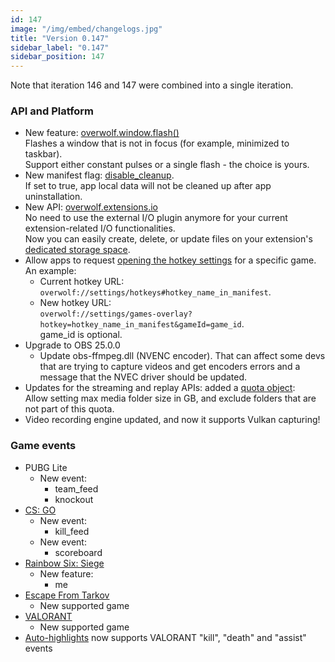 ```yaml
---
id: 147
image: "/img/embed/changelogs.jpg"
title: "Version 0.147"
sidebar_label: "0.147"
sidebar_position: 147
---
```


Note that iteration 146 and 147 were combined into a single iteration.  

### API and Platform

* New feature: [overwolf.window.flash()](/api/windows#flashwindowid-behaviorcallback)  
  Flashes a window that is not in focus (for example, minimized to taskbar).  
  Support either constant pulses or a single flash - the choice is yours. 
* New manifest flag: [disable_cleanup](/api/manifest#disable_cleanup).  
  If set to true, app local data will not be cleaned up after app uninstallation.
* New API: [overwolf.extensions.io](/api/extensions/io)  
  No need to use the external I/O plugin anymore for your current extension-related I/O functionalities.  
  Now you can easily create, delete, or update files on your extension's [dedicated storage space](/api/extensions/io#storagespace-enum).   
* Allow apps to request [opening the hotkey settings](/topics/best-practices/hotkeys-best-practices#reassign-hotkeys) for a specific game. An example:
  * Current hotkey URL:  
    `overwolf://settings/hotkeys#hotkey_name_in_manifest`.  
  * New hotkey URL:  
    `overwolf://settings/games-overlay?hotkey=hotkey_name_in_manifest&gameId=game_id`.  
    game_id is optional.
* Upgrade to OBS 25.0.0 
  * Update obs-ffmpeg.dll (NVENC encoder).
    That can affect some devs that are trying to capture videos and get encoders errors and a message that the NVEC driver should be updated.
* Updates for the streaming and replay APIs: added a [quota object](#streaming):  
  Allow setting max media folder size in GB, and exclude folders that are not part of this quota.
* Video recording engine updated, and now it supports Vulkan capturing!

### Game events

* PUBG Lite
  * New event:
    * team_feed
    * knockout
* [CS: GO](/api/games/events/counter-strike-global-offensive)
  * New event:
    * kill_feed
  * New event:
    * scoreboard
* [Rainbow Six: Siege](/api/games/events/rainbow-six-siege)
  * New feature:
    * me
* [Escape From Tarkov](/api/games/events/escape-from-tarkov)
  * New supported game
* [VALORANT](/api/games/events/valorant)
  * New supported game
* [Auto-highlights](/topics/best-practices/video-capture#auto-highlights-capture) now supports VALORANT "kill", "death" and "assist" events

